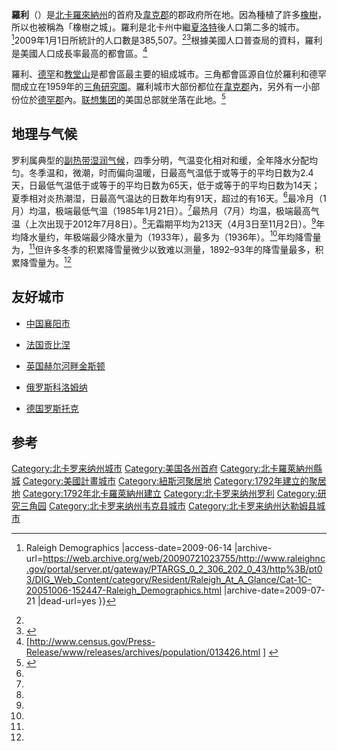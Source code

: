 {{noteTA
|T=zh-cn:罗利 (北卡罗来纳州); zh-tw:羅里 (北卡羅來納州); zh-hk:羅利 (北卡羅萊納州);
|G1=USState
}}
{{Infobox Settlement
|name = 罗利
|native_name = {{lang|en|Raleigh}}
| official_name            = 罗利市<br>{{lang|en|City of Raleigh}}
| settlement_type          = [[美國各州首府列表|首府]]
| nickname                 = 橡樹之城
| image_skyline            = Downtown-Raleigh-from-Western-Boulevard-Overpass-20081012.jpeg
| imagesize                = 250px
| image_caption            = Downtown Raleigh
| motto                    =
| image_flag               = Flag_of_Raleigh,_North_Carolina.svg
| image_seal               = Seal_of_Raleigh,_North_Carolina.svg
| image_map                = Raleigh map.svg
| mapsize                  = 250x200px
| map_caption              =  [[韦克县_(北卡罗来纳州)|韋克縣]]地圖

<!-- Location -->
| subdivision_type         = [[國家|國家]]
| subdivision_name         = {{USA}}
| subdivision_type1        = [[州|州]]
| subdivision_name1        = [[北卡羅萊納州|北卡羅萊納州]]
| subdivision_type2        = [[城市|城市]]
| subdivision_name2        = [[韋克縣_(北卡羅來納州)|韋克縣]], [[達勒姆縣_(北卡羅來納州)|達勒姆縣]]
| government_footnotes     =
| government_type          =
| leader_title             = [[市長|市長]]
| leader_name              = [[Charles_Meeker|Charles Meeker]] ([[民主党_(美国)|D]])
| established_title        = Founded
| established_date         = 1792

<!-- Area -->
| unit_pref  =  Imperial
| area_footnotes           =
| area_magnitude           =
| area_total_km2           = 299.3
| area_land_km2            = 296.8
| area_water_km2           = 2.5
| area_total_sq_mi         = 115.6
| area_land_sq_mi          = 114.6
| area_water_sq_mi         = 1.0

<!-- Population -->
| population_as_of         = 2008
| population_footnotes     =
| population_total         = 380,173
| population_urban         = 749,427
| population_metro         = 1,635,974
| population_density_km2   = 930.2
| population_density_sq_mi = 3288.4

<!-- General information -->
| timezone                 = [[北美东部时区|北美东部时区]]
| utc_offset               = -5
| timezone_DST             = EDT
| utc_offset_DST           = -4
| elevation_footnotes      =
| elevation_m              = 96
| elevation_ft             = 315
| coordinates = {{coord|35|49|08|N|78|38|41|W|region:US-NY|display=inline, title}}


<!-- Area/postal codes & others -->
| postal_code_type         =
| postal_code              =
| area_code               = {{link-en|電話區號919|Area code 919}} 984
| blank_name               = [[聯邦資料處理標準|FIPS代碼]]
| blank_info               = 37-55000{{GR|2}}
| blank1_name              = [[地名信息系统|GNIS編號]] feature ID
| blank1_info              = 1024242{{GR|3}}
| website                  = [http://www.raleigh-nc.org City of Raleigh]
| footnotes                =
}}
'''羅利'''（{{lang-en|Raleigh}}）是[[北卡羅來納州|北卡羅來納州]]的首府及[[韋克縣_(北卡羅來納州)|韋克郡]]的郡政府所在地。因為種植了許多[[橡樹|橡樹]]，所以也被稱為「橡樹之城」。羅利是北卡州中繼[[夏洛特_(北卡羅萊那州)|夏洛特]]後人口第二多的城市。<ref name="autogenerated1">{{Cite web |url=http://www.raleighnc.gov/portal/server.pt/gateway/PTARGS_0_2_306_202_0_43/http%3B/pt03/DIG_Web_Content/category/Resident/Raleigh_At_A_Glance/Cat-1C-20051006-152447-Raleigh_Demographics.html |title=City of Raleigh {{!}} Raleigh Demographics<!-- Bot generated title --> |access-date=2009-06-14 |archive-url=https://web.archive.org/web/20090721023755/http://www.raleighnc.gov/portal/server.pt/gateway/PTARGS_0_2_306_202_0_43/http%3B/pt03/DIG_Web_Content/category/Resident/Raleigh_At_A_Glance/Cat-1C-20051006-152447-Raleigh_Demographics.html |archive-date=2009-07-21 |dead-url=yes }}</ref>2009年1月1日所統計的人口數是385,507。<ref name="autogenerated1" /><ref>{{Cite web |url=http://money.cnn.com/2007/06/27/real_estate/258_fastest_growing_cities/index.htm |title=The 258 fastest growing U.S. cities - Jun. 27, 2007<!-- Bot generated title --> |access-date=2009-06-14 |archive-date=2021-02-27 |archive-url=https://web.archive.org/web/20210227022145/https://money.cnn.com/2007/06/27/real_estate/258_fastest_growing_cities/index.htm |dead-url=no }}</ref>根據美國人口普查局的資料，羅利是美國人口成長率最高的都會區。<ref>[http://www.census.gov/Press-Release/www/releases/archives/population/013426.html<!-- Bot generated title -->] {{Cite web |url=http://www.census.gov/Press-Release/www/releases/archives/population/013426.html |title=存档副本 |access-date=2009-06-14 |archive-url=https://web.archive.org/web/20090322104554/http://www.census.gov/Press-Release/www/releases/archives/population/013426.html |archive-date=2009-03-22 |dead-url=yes }}</ref>

羅利、[[德罕_(北卡羅來納州)|德罕]]和[[教堂山_(北卡羅來納州)|教堂山]]是{{link-en|三角 (北卡羅萊納州)|The Triangle (North Carolina)|三角}}都會區最主要的組成城市。三角都會區源自位於羅利和德罕間成立在1959年的[[三角研究園|三角研究園]]。羅利城市大部份都位在[[韋克縣_(北卡羅來納州)|韋克郡]]內，另外有一小部份位於[[德罕郡_(北卡羅來納州)|德罕郡]]內。[[联想集团|联想集团]]的美国总部就坐落在此地。<ref name="map1">{{Cite web |url=http://www.raleighnc.gov/publications/Planning/Maps/Raleigh_Durham_Annexation_Agreement_Lines.pdf |title=Raleigh Durham Annexation Agreement Lines |access-date=2009-06-14 |archive-url=https://web.archive.org/web/20080227133345/http://www.raleighnc.gov/publications/Planning/Maps/Raleigh_Durham_Annexation_Agreement_Lines.pdf |archive-date=2008-02-27 |dead-url=yes }}</ref>

== 地理与气候 ==
罗利属典型的[[副热带湿润气候|副热带湿润气候]]，四季分明，气温变化相对和缓，全年降水分配均匀。冬季温和，微潮，时而偏向温暖，日最高气温低于或等于{{convert|0|C}}的平均日数为2.4天，日最低气温低于或等于{{convert|0|C}}的平均日数为65天，低于或等于{{convert|-5|C}}的平均日数为14天；夏季相对炎热潮湿，日最高气温达{{convert|30|C}}的日数年均有91天，超过{{convert|35|C}}的有16天。<ref name = "NWS Raleigh, NC"/>最冷月（1月）均温{{convert|41.9|F|1|disp=flip}}，极端最低气温{{convert|−9|F|0|disp=flip}}（1985年1月21日）。<ref name = "NWS Raleigh, NC"/>最热月（7月）均温{{convert|80.5|F|1|disp=flip}}，极端最高气温{{convert|105|F|0|disp=flip}}（上次出现于2012年7月8日）。<ref name = "NWS Raleigh, NC"/>无霜期平均为213天（4月3日至11月2日）。<ref name = "NWS Raleigh, NC"/>年均降水量约{{convert|46.1|in|sigfig=3|disp=flip}}，年极端最少降水量为{{convert|29.93|in|disp=flip}}（1933年），最多为{{convert|64.22|in|disp=flip}}（1936年）。<ref name = "NWS Raleigh, NC"/>年均降雪量为{{convert|5.2|in|cm|disp=flip}}，<ref name = "NWS Raleigh, NC"/>但许多冬季的积累降雪量微少以致难以测量，1892–93年的降雪量最多，积累降雪量为{{convert|31.6|in|cm|disp=flip}}。<ref name = "NWS Raleigh, NC"/>

{{Weather box|width=auto
|location = 北卡州罗利（[[罗利达拉姆国际机场|罗利达拉姆国际机场]]），1991–2020年正常值，1887年至今极端数据
|metric first = Y
|single line = Y
|collapsed = Y
| Jan high F = 51.9
| Feb high F = 55.8
| Mar high F = 63.3
| Apr high F = 72.7
| May high F = 80.0
| Jun high F = 87.4
| Jul high F = 90.8
| Aug high F = 88.7
| Sep high F = 82.5
| Oct high F = 73.0
| Nov high F = 63.0
| Dec high F = 54.7
|year high F = 72.0
| Jan low F = 31.8
| Feb low F = 34.2
| Mar low F = 40.3
| Apr low F = 48.9
| May low F = 57.7
| Jun low F = 66.0
| Jul low F = 70.2
| Aug low F = 68.9
| Sep low F = 62.7
| Oct low F = 50.3
| Nov low F = 40.0
| Dec low F = 34.4
|year low F = 50.4
<!--
“1. Location »”里选本站
“2. Product »”里选“Monthly summarized data”
“3. Options »”第一选项“Year range：”里填1991-2020，再选“Max temp”或者“Min temp”的默认后，再将结果贴入表格
-->
| Jan avg record high F = 71.9
| Feb avg record high F = 74.4
| Mar avg record high F = 81.6
| Apr avg record high F = 86.4
| May avg record high F = 91.3
| Jun avg record high F = 96.6
| Jul avg record high F = 98.2
| Aug avg record high F = 96.7
| Sep avg record high F = 92.3
| Oct avg record high F = 86.7
| Nov avg record high F = 78.5
| Dec avg record high F = 72.8
|year avg record high F = 99.6
| Jan avg record low F = 14.1
| Feb avg record low F = 18.9
| Mar avg record low F = 23.3
| Apr avg record low F = 31.7
| May avg record low F = 42.8
| Jun avg record low F = 53.7
| Jul avg record low F = 61.3
| Aug avg record low F = 59.2
| Sep avg record low F = 49.0
| Oct avg record low F = 33.7
| Nov avg record low F = 24.6
| Dec avg record low F = 19.9
|year avg record low F = 12.2
|Jan record high F =  80
|Feb record high F =  84
|Mar record high F =  94
|Apr record high F =  95
|May record high F =  99
|Jun record high F = 105
|Jul record high F = 105
|Aug record high F = 105
|Sep record high F = 104
|Oct record high F = 100
|Nov record high F =  88
|Dec record high F =  81

|Jan record low F = −9
|Feb record low F = −2
|Mar record low F = 11
|Apr record low F = 23
|May record low F = 29
|Jun record low F = 38
|Jul record low F = 48
|Aug record low F = 46
|Sep record low F = 37
|Oct record low F = 19
|Nov record low F = 11
|Dec record low F =  0
|precipitation colour = green
| Jan precipitation inch = 3.43
| Feb precipitation inch = 2.78
| Mar precipitation inch = 4.10
| Apr precipitation inch = 3.53
| May precipitation inch = 3.38
| Jun precipitation inch = 3.89
| Jul precipitation inch = 5.02
| Aug precipitation inch = 4.71
| Sep precipitation inch = 5.15
| Oct precipitation inch = 3.37
| Nov precipitation inch = 3.32
| Dec precipitation inch = 3.39
|year precipitation inch =46.07
| Jul snow inch = 0.0
| Aug snow inch = 0.0
| Sep snow inch = 0.0
| Oct snow inch = 0.0
| Nov snow inch = 0.1
| Dec snow inch = 0.8
| Jan snow inch = 2.6
| Feb snow inch = 1.4
| Mar snow inch = 0.3
| Apr snow inch = 0.0
| May snow inch = 0.0
| Jun snow inch = 0.0
|year snow inch = 5.2
|unit precipitation days = 0.01 in
|Jan precipitation days = 10.1
|Feb precipitation days =  9.3
|Mar precipitation days = 10.7
|Apr precipitation days =  9.5
|May precipitation days =  9.9
|Jun precipitation days = 11.2
|Jul precipitation days = 11.7
|Aug precipitation days = 10.7
|Sep precipitation days =  9.0
|Oct precipitation days =  7.6
|Nov precipitation days =  8.2
|Dec precipitation days =  9.7
|year precipitation days=
|unit snow days = 0.1 in
|Jan snow days = 1.2
|Feb snow days = 1.2
|Mar snow days = 0.4
|Apr snow days = 0.0
|May snow days = 0.0
|Jun snow days = 0.0
|Jul snow days = 0.0
|Aug snow days = 0.0
|Sep snow days = 0.0
|Oct snow days = 0.0
|Nov snow days = 0.1
|Dec snow days = 0.5
|year snow days =
|Jan sun = 163.8 |Jan percentsun = 53
|Feb sun = 173.1 |Feb percentsun = 57
|Mar sun = 228.9 |Mar percentsun = 62
|Apr sun = 250.7 |Apr percentsun = 64
|May sun = 258.4 |May percentsun = 59
|Jun sun = 267.7 |Jun percentsun = 61
|Jul sun = 259.5 |Jul percentsun = 58
|Aug sun = 239.6 |Aug percentsun = 57
|Sep sun = 217.6 |Sep percentsun = 58
|Oct sun = 215.4 |Oct percentsun = 62
|Nov sun = 174.0 |Nov percentsun = 56
|Dec sun = 157.6 |Dec percentsun = 52
|year percentsun = 59
|Jan humidity = 68
|Feb humidity = 65
|Mar humidity = 63
|Apr humidity = 63
|May humidity = 72
|Jun humidity = 74
|Jul humidity = 76
|Aug humidity = 77
|Sep humidity = 78
|Oct humidity = 75
|Nov humidity = 70
|Dec humidity = 70
|year humidity=
|source 1 = NOAA（1981–2010年相对湿度；1961–1990年日照）<ref name="1991-2020 normals">{{cite web |format=pdf |url=https://www.ncei.noaa.gov/access/services/data/v1?dataset=normals-monthly-1991-2020&startDate=0001-01-01&endDate=9996-12-31&stations=USW00013722&format=pdf |publisher=National Oceanic and Atmospheric Administration |title=Summary of Monthly Normals 1991–2020 |access-date=2021-05-08 |archive-date=2021-05-08 |archive-url=https://web.archive.org/web/20210508234337/https://www.ncei.noaa.gov/access/services/data/v1?dataset=normals-monthly-1991-2020&startDate=0001-01-01&endDate=9996-12-31&stations=USW00013722&format=pdf |dead-url=no }}</ref><ref name = "NWS Raleigh, NC">{{cite web |url = https://www.weather.gov/wrh/climate?wfo=rah |title = NowData - NOAA Online Weather Data |publisher = [[National_Oceanic_and_Atmospheric_Administration|National Oceanic and Atmospheric Administration]] |accessdate = 2021-05-08 |dead-url = no}}</ref><ref name="NOAA txt">{{cite web |url=ftp://ftp.ncdc.noaa.gov/pub/data/normals/1981-2010/products/station/USW00013740.normals.txt |publisher=National Oceanic and Atmospheric Administration |title=Station Name: NC RALEIGH DURHAM INTL AP |deadurl=no |accessdate=2014-04-21}}</ref><ref name = NOAAsun >{{cite web |url = ftp://ftp.atdd.noaa.gov/pub/GCOS/WMO-Normals/TABLES/REG_IV/US/GROUP3/72306.TXT |title = WMO Climate Normals for RALEIGH/RALEIGH-DURHAM, NC 1961–1990 |publisher = National Oceanic and Atmospheric Administration |accessdate = 2014-03-10 |archive-date = 2021-08-19 |archive-url = https://web.archive.org/web/20210819235830/ftp://ftp.atdd.noaa.gov/pub/GCOS/WMO-Normals/TABLES/REG_IV/US/GROUP3/72306.TXT |dead-url = no}}</ref><ref name="RH">{{cite web |url = https://www1.ncdc.noaa.gov/pub/data/lcd/annual/2018/01201813RDU.pdf |title = Local Climatological Data Annual Summary with Comparative Data for RALEIGH/DURHAM, NORTH CAROLINA (KRDU) |publisher = National Oceanic and Atmospheric Administration |access-date = 2022-06-12 |page=3}}</ref><br/>
罗利国际交换站，1887年1月–1944年5月17日在市中心，1944年5月18日起在罗利达拉姆国际机场。<ref>{{Cite web |url=http://threadex.rcc-acis.org/ |title=ThreadEx |accessdate=2014-07-23 |archive-date=2020-03-05 |archive-url=https://web.archive.org/web/20200305195121/http://threadex.rcc-acis.org/ |dead-url=yes }}</ref>
}}

== 友好城市 ==

* {{border|[[File:Flag_of_China.svg|25px]]}}[[中国|中国]][[襄阳市|襄阳市]]
* {{border|[[File:Flag_of_France.svg|25px]]}}[[法国|法国]][[贡比涅|贡比涅]]
* {{border|[[File:Flag_of_the_United_Kingdom.svg|25px]]}}[[英国|英国]][[赫尔河畔金斯顿|赫尔河畔金斯顿]]
* {{border|[[File:Flag_of_Russia.svg|25px]]}}[[俄罗斯|俄罗斯]][[科洛姆纳|科洛姆纳]]
* {{border|[[File:Flag_of_Germany.svg|25px]]}}[[德国|德国]][[罗斯托克|罗斯托克]]

== 参考 ==
{{Commonscat|Raleigh, North Carolina}}
{{reflist}}

{{North Carolina}}
{{美国各州和领地首府}}
{{美国50大都市}}
{{Authority control}}

{{DEFAULTSORT:Raleigh, North Carolina}}
[[Category:北卡罗来纳州城市|Category:北卡罗来纳州城市]]
[[Category:美国各州首府|Category:美国各州首府]]
[[Category:北卡羅萊納州縣城|Category:北卡羅萊納州縣城]]
[[Category:美國計畫城市|Category:美國計畫城市]]
[[Category:紐斯河聚居地|Category:紐斯河聚居地]]
[[Category:1792年建立的聚居地|Category:1792年建立的聚居地]]
[[Category:1792年北卡羅萊納州建立|Category:1792年北卡羅萊納州建立]]
[[Category:北卡罗来纳州罗利|Category:北卡罗来纳州罗利]]
[[Category:研究三角园|Category:研究三角园]]
[[Category:北卡罗来纳州韦克县城市|Category:北卡罗来纳州韦克县城市]]
[[Category:北卡罗来纳州达勒姆县城市|Category:北卡罗来纳州达勒姆县城市]]